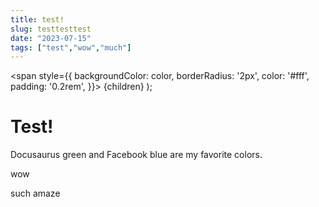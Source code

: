 ```yaml
---
title: test!
slug: testtesttest
date: "2023-07-15"
tags: ["test","wow","much"]
---
```



  <span
    style={{
      backgroundColor: color,
      borderRadius: '2px',
      color: '#fff',
      padding: '0.2rem',
    }}>
    {children}
  </span>
);

<Layout>

# Test!

<Highlight color="#25c2a0">Docusaurus green</Highlight> and <Highlight color="#1877F2">Facebook blue</Highlight> are my favorite colors.

<Highlight color= "#aa3030"> wow </Highlight>

<Highlight color= "#30aa30"> such amaze </Highlight>

</Layout>